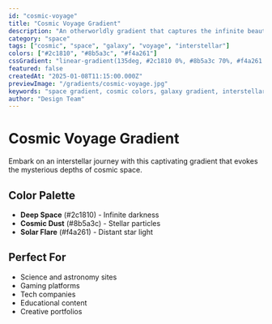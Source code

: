 ```yaml
---
id: "cosmic-voyage"
title: "Cosmic Voyage Gradient"
description: "An otherworldly gradient that captures the infinite beauty of deep space exploration"
category: "space"
tags: ["cosmic", "space", "galaxy", "voyage", "interstellar"]
colors: ["#2c1810", "#8b5a3c", "#f4a261"]
cssGradient: "linear-gradient(135deg, #2c1810 0%, #8b5a3c 70%, #f4a261 100%)"
featured: false
createdAt: "2025-01-08T11:15:00.000Z"
previewImage: "/gradients/cosmic-voyage.jpg"
keywords: "space gradient, cosmic colors, galaxy gradient, interstellar design"
author: "Design Team"
---
```


# Cosmic Voyage Gradient

Embark on an interstellar journey with this captivating gradient that evokes the mysterious depths of cosmic space.

## Color Palette

- **Deep Space** (#2c1810) - Infinite darkness
- **Cosmic Dust** (#8b5a3c) - Stellar particles
- **Solar Flare** (#f4a261) - Distant star light

## Perfect For

- Science and astronomy sites
- Gaming platforms
- Tech companies
- Educational content
- Creative portfolios
